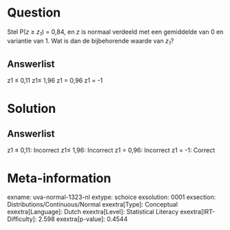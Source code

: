 Question
========

Stel P(*z* ≥ *z~1~*) = 0,84, en *z* is normaal verdeeld met een
gemiddelde van 0 en variantie van 1. Wat is dan de bijbehorende waarde
van *z~1~*?

Answerlist
----------

z1 ≤ 0,11
z1≤ 1,96
z1 = 0,96
z1 = -1

Solution
========

Answerlist
----------

z1 ≤ 0,11: Incorrect
z1≤ 1,96: Incorrect
z1 = 0,96: Incorrect
z1 = -1: Correct

Meta-information
================
exname: uva-normal-1323-nl
extype: schoice
exsolution: 0001
exsection: Distributions/Continuous/Normal
exextra[Type]: Conceptual
exextra[Language]: Dutch
exextra[Level]: Statistical Literacy
exextra[IRT-Difficulty]: 2.598
exextra[p-value]: 0.4544
